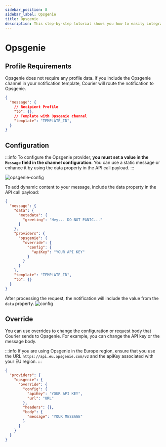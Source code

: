 ```yaml
---
sidebar_position: 8
sidebar_label: Opsgenie
title: Opsgenie
description: This step-by-step tutorial shows you how to easily integrate Opsgenie's API to send alerts.
---
```


# Opsgenie

## Profile Requirements

Opsgenie does not require any profile data. If you include the Opsgenie channel in your notification template, Courier will route the notification to Opsgenie.

```json
{
  "message": {
    // Recipient Profile
    "to": {},
    // Template with Opsgenie channel
    "template": "TEMPLATE_ID",
  }
}
```

## Configuration

:::info
To configure the Opsgenie provider, **you must set a value in the `Message` field in the channel configuration**. You can use a static message or enhance it by using the data property in the API call payload.
:::

![opsgenie-config](../../../assets/platform/channels/opsgenie-channel-configuration.png)

To add dynamic content to your message, include the data property in the API call payload:

```json
{
  "message": {
    "data": {
      "metadata": {
        "greeting": "Hey... DO NOT PANIC..."
      }
    },
    "providers": {
      "opsgenie": {
        "override": {
          "config": {
            "apiKey": "YOUR API KEY"
          }
        }
      }
    },
    "template": "TEMPLATE_ID",
    "to": {}
  }
}
```

After processing the request, the notification will include the value from the `data` property.
![config](../../../assets/platform/channels/opsgenie-resulting-notification.png)

## Override

You can use overrides to change the configuration or request body that Courier sends to Opsgenie. For example, you can change the API key or the message body.

:::info
If you are using Opsgenie in the Europe region, ensure that you use the URL `https://api.eu.opsgenie.com/v2` and the apiKey associated with your EU region.
:::

```json title=Provider Overrides for Opsgenie
{
  "providers": {
    "opsgenie": {
      "override": {
        "config": {
          "apiKey": "YOUR API KEY",
          "url": "URL"
        },
        "headers": {},
        "body": {
          "message": "YOUR MESSAGE"
        }
      }
    }
  }
}
```
